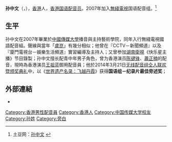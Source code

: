 {{配音員
|名字= 孫中文
|圖片= 
|尺寸= 
|說明= 
|本名= 
|羅馬拼音= Sun Zhong Wen
|英文名= Patrick
|出生地= {{HKG-1959}}
|出身地= 
|生年= 1984
|生月= 12
|生日= 17
|所屬= [[電視廣播有限公司|電視廣播有限公司]]國語配音組
|配演語言= [[國語|國語]]
|教育程度= [[中國傳媒大學|中國傳媒大學]]播音主持藝術學院畢業
|活動時期= 2007年（[[TVB|TVB]]）
|出道作= 《[[野蠻奶奶大戰哥師奶|野蠻奶奶大戰哥師奶]]》
|代表作=《[[學警狙擊|學警狙擊]]》<br>《[[王老虎搶親|王老虎搶親]]》<br>《[[老表，你好嘢！|老表，你好嘢！]]》<br>《巨輪》
|網站= 
|其他= 
}}

'''孙中文'''（{{lang-en|Patrick Sun Zhong Wen}}，{{bd|1984年|12月17日<ref>電視廣播有限公司：[http://artiste.tvb.com/main/artistedetail/sunzhongwen 配音藝員'''孫中文'''基本資料]</ref>}}），[[香港|香港]]人，[[香港|香港]][[国语|国语]][[配音员|配音员]]。2007年加入[[無綫電視|無綫電視]]国语配音组。<ref>土豆网：[http://www.tudou.com/albumtop/person/m655279-c22-p1.html 孙中文] {{Wayback|url=http://www.tudou.com/albumtop/person/m655279-c22-p1.html |date=20160308071958 }}</ref>

==生平==
孙中文在2007年畢業於[[中國傳媒大學|中國傳媒大學]]播音與主持藝術學院，同年入行無綫電視國語配音組。聲線與當年「[[盧崑|盧崑]]」有幾分相似；他曾在『CCTV－新聞頻道』以及『廈門電視台－娛樂生活頻道』實習編導及主持人；又曾参加[[湖南衛視|湖南衛視]]《快乐星主播》节目錄製；孙中文擅长配青中年男子角色，曾为香港演员[[陈键锋|陈键锋]]、[[蕭正楠|蕭正楠]]的配音，現時為香港演员[[王祖蓝|王祖蓝]]御用配音員；他於2014年3月21日[[无线配音组仝人联欢暨颁奖典礼|无线配音组仝人联欢暨颁奖典礼]]中，以《[[世界遗产名录：飞越丹霞|世界遗产名录：飞越丹霞]]》获得'''国语组－纪录片最佳旁述奖'''；

==外部連結==
{{reflist}}
*{{sinaweibo|patrick8412}}

{{DEFAULTSORT:S}}
[[Category:香港男性配音員|Category:香港男性配音員]]
[[Category:香港人|Category:香港人]]
[[Category:中国传媒大学校友|Category:中国传媒大学校友]]
[[Category:孙姓|Category:孙姓]]
[[Category:旁白|Category:旁白]]

{{配音员小作品}}